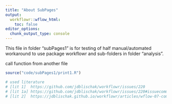 ---
title: "About SubPages"
output:
  workflowr::wflow_html:
    toc: false
editor_options:
  chunk_output_type: console
---

This file in folder "subPages1" is for testing of half manual/automated workaround
to use package workflowr and sub-folders in folder "analysis".

call function from another file
```{r call_source}
source("code/subPages1/print1.R")
```

```{r hidden_comments, include = FALSE}
# used literature
# [lit 1]  https://github.com/jdblischak/workflowr/issues/220
# [lit 1a] https://github.com/jdblischak/workflowr/issues/220#issuecomment-699083120 - why here::here() is not used
# [lit 2]  https://jdblischak.github.io/workflowr/articles/wflow-07-common-code.html
```
